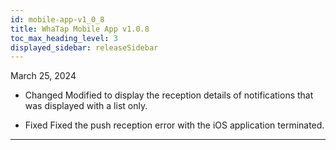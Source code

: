 ```yaml
---
id: mobile-app-v1_0_8
title: WhaTap Mobile App v1.0.8
toc_max_heading_level: 3
displayed_sidebar: releaseSidebar
---
```


March 25, 2024

- <Status>Changed</Status> Modified to display the reception details of notifications that was displayed with a list only.

- <Status>Fixed</Status> Fixed the push reception error with the iOS application terminated.

* * *


<Downloadapp />
